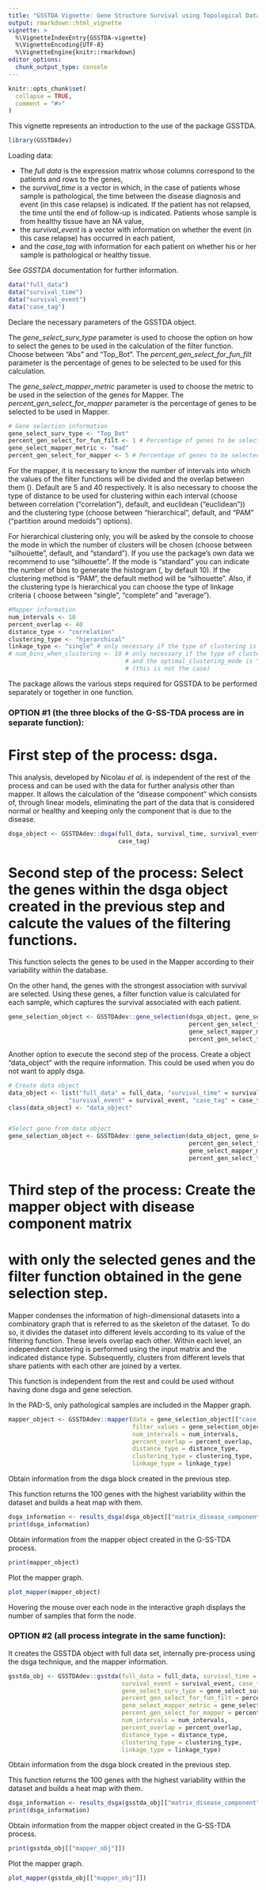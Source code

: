 ```yaml
---
title: "GSSTDA Vignette: Gene Structure Survival using Topological Data Analysis"
output: rmarkdown::html_vignette
vignette: >
  %\VignetteIndexEntry{GSSTDA-vignette}
  %\VignetteEncoding{UTF-8}
  %\VignetteEngine{knitr::rmarkdown}
editor_options: 
  chunk_output_type: console
---
```


```r
knitr::opts_chunk$set(
  collapse = TRUE,
  comment = "#>"
)
```

This vignette represents an introduction to the use of the package GSSTDA. 

```r
library(GSSTDAdev)
```

Loading data:

* The *full data* is the expression matrix whose columns correspond to the patients and
rows to the genes, 
* the *survival_time* is a vector in which, in the case of patients whose sample 
is pathological, the time between the disease diagnosis and event
(in this case relapse) is indicated. If the patient has not relapsed, the time 
until the end of follow-up is indicated. Patients whose sample is
from healthy tissue have an NA value, 
* the *survival_event* is a vector with information on whether the event (in 
this case relapse) has occurred in each patient,
* and the *case_tag* with information for each patient on whether his or her
sample is pathological or healthy tissue.

See *GSSTDA* documentation for further information.
```r
data("full_data")
data("survival_time")
data("survival_event")
data("case_tag")
```


Declare the necessary parameters of the GSSTDA object.

The *gene_select_surv_type* parameter is used to choose the option on how to select the genes to be used in the calculation of the filter function. Choose between "Abs" and "Top_Bot". The *percent_gen_select_for_fun_filt* parameter is the percentage of genes to be selected to be used for this calculation.

The *gene_select_mapper_metric* parameter is used to choose the metric to be used in the selection of the genes for Mapper. The *percent_gen_select_for_mapper* parameter is the percentage of genes to be selected to be used in Mapper. 
```r
# Gene selection information
gene_select_surv_type <- "Top_Bot"
percent_gen_select_for_fun_filt <- 1 # Percentage of genes to be selected for filter funcion 
gene_select_mapper_metric <- "mad"
percent_gen_select_for_mapper <- 5 # Percentage of genes to be selected for Mapper
```

For the mapper, it is necessary to know the number of intervals into which the 
values of the filter functions will be divided and the overlap between them 
(\code{percent_overlap}). Default are 5 and 40 respectively. It is also 
necessary to choose the type of distance to be used for clustering within each 
interval (choose between correlation ("correlation"), default, and euclidean 
("euclidean")) and the clustering  type (choose between "hierarchical", default, 
and "PAM" (“partition around medoids”) options).

For hierarchical clustering only, you will be asked by the console to choose 
the mode in which the number of clusters will be chosen (choose between 
"silhouette", default, and "standard"). If you use the package's own data 
we recommend to use "silhouette". If the mode is "standard" you can 
indicate the number of bins to generate the histogram (\code{num_bins_when_clustering}, 
by default 10). If the clustering method is "PAM", the default method will be "silhouette". 
Also, if the clustering type is hierarchical you can choose the type of linkage criteria 
(\code{linkage_type} choose between "single", "complete" and "average"). 

```r
#Mapper information
num_intervals <- 10
percent_overlap <- 40
distance_type <- "correlation"
clustering_type <- "hierarchical"
linkage_type <- "single" # only necessary if the type of clustering is hierarchical 
# num_bins_when_clustering <- 10 # only necessary if the type of clustering is hierarchical 
                                 # and the optimal_clustering_mode is "standard"
                                 # (this is not the case)
```


The package allows the various steps required for GSSTDA to be performed 
separately or together in one function. 


### OPTION #1 (the three blocks of the G-SS-TDA process are in separate function):

# First step of the process: dsga.

This analysis, developed by Nicolau *et al.* is independent of the rest of the 
process and can be used with the data for further analysis other than mapper. 
It allows the calculation of the "disease component" which 
consists of, through linear models, eliminating the part of the data 
that is considered normal or healthy and keeping only the component that is 
due to the disease.  

```r
dsga_object <- GSSTDAdev::dsga(full_data, survival_time, survival_event, 
                               case_tag)

```

# Second step of the process: Select the genes within the dsga object created in the previous step and calcute the values of the filtering functions.

This function selects the genes to be used in the Mapper according to their variability within the database. 

On the other hand, the genes with the strongest association with survival are selected. Using these genes, a filter function value is calculated for each sample, which captures the survival associated with each patient.

```r
gene_selection_object <- GSSTDAdev::gene_selection(dsga_object, gene_select_surv_type,
                                                   percent_gen_select_for_fun_filt,
                                                   gene_select_mapper_metric,
                                                   percent_gen_select_for_mapper)
```

Another option to execute the second step of the process. Create a object "data_object" with the require information. This could be used when you do not want to apply dsga.

```r
# Create data object
data_object <- list("full_data" = full_data, "survival_time" = survival_time,
                 "survival_event" = survival_event, "case_tag" = case_tag)
class(data_object) <- "data_object"


#Select gene from data object
gene_selection_object <- GSSTDAdev::gene_selection(data_object, gene_select_surv_type,
                                                   percent_gen_select_for_fun_filt,
                                                   gene_select_mapper_metric,
                                                   percent_gen_select_for_mapper)


```


# Third step of the process: Create the mapper object with disease component matrix
# with only the selected genes and the filter function obtained in the gene selection step.

Mapper condenses the information of high-dimensional datasets into a combinatory 
graph that is referred to as the skeleton of the dataset. To do so, it divides 
the dataset into different levels according to its value of the filtering function. 
These levels overlap each other. Within each level, an independent clustering 
is performed using the input matrix and the indicated distance type. 
Subsequently, clusters from different levels that share patients with each other 
are joined by a vertex.

This function is independent from the rest and could be used without having done 
dsga and gene selection.

In the PAD-S, only pathological samples are included in the Mapper graph.

```r
mapper_object <- GSSTDAdev::mapper(data = gene_selection_object[["case_genes_disease_component"]], 
                                   filter_values = gene_selection_object[["filter_values"]],
                                   num_intervals = num_intervals,
                                   percent_overlap = percent_overlap, 
                                   distance_type = distance_type,
                                   clustering_type = clustering_type,
                                   linkage_type = linkage_type)

```


Obtain information from the dsga block created in the previous step.

This function returns the 100 genes with the highest variability within 
the dataset and builds a heat map with them.
```r
dsga_information <- results_dsga(dsga_object[["matrix_disease_component"]], case_tag)
print(dsga_information)
```

Obtain information from the mapper object created in the G-SS-TDA process.
```r
print(mapper_object)
```

Plot the mapper graph.
```r
plot_mapper(mapper_object)
```

Hovering the mouse over each node in the interactive graph displays the number of samples that form the node.

### OPTION #2 (all process integrate in the same function):

It creates the GSSTDA object with full data set, internally pre-process using the dsga technique, and the mapper information.
```r
gsstda_obj <- GSSTDAdev::gsstda(full_data = full_data, survival_time = survival_time, 
                                survival_event = survival_event, case_tag = case_tag, 
                                gene_select_surv_type = gene_select_surv_type,
                                percent_gen_select_for_fun_filt = percent_gen_select_for_fun_filt,
                                gene_select_mapper_metric = gene_select_mapper_metric,
                                percent_gen_select_for_mapper = percent_gen_select_for_mapper,
                                num_intervals = num_intervals, 
                                percent_overlap = percent_overlap, 
                                distance_type = distance_type, 
                                clustering_type = clustering_type, 
                                linkage_type = linkage_type)

```

Obtain information from the dsga block created in the previous step.

This function returns the 100 genes with the highest variability within the dataset and builds a heat map with them.
```r
dsga_information <- results_dsga(gsstda_obj[["matrix_disease_component"]], case_tag)
print(dsga_information)
```

Obtain information from the mapper object created in the G-SS-TDA process.
```r
print(gsstda_obj[["mapper_obj"]])
```

Plot the mapper graph.
```r
plot_mapper(gsstda_obj[["mapper_obj"]])
```

